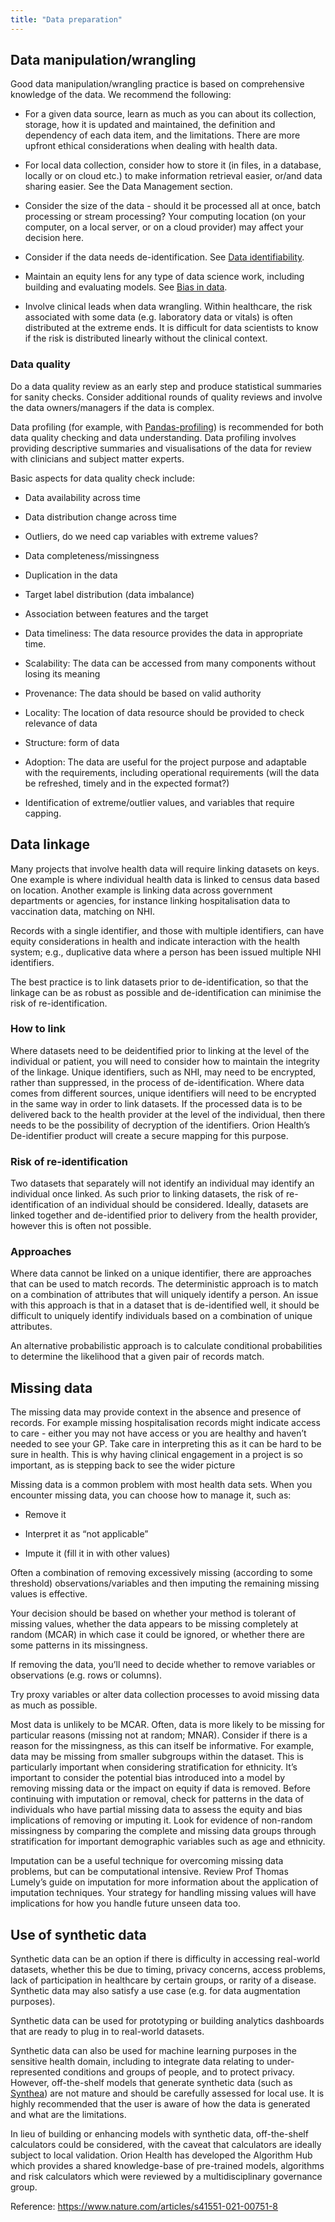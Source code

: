```yaml
---
title: "Data preparation"
---
```


## Data manipulation/wrangling

Good data manipulation/wrangling practice is based on comprehensive knowledge of the data. We recommend the following:

* For a given data source, learn as much as you can about its collection, storage, how it is updated and maintained, the definition and dependency of each data item, and the limitations. There are more upfront ethical considerations when dealing with health data.

* For local data collection, consider how to store it (in files, in a database, locally or on cloud etc.) to make information retrieval easier, or/and data sharing easier. See the Data Management section.

* Consider the size of the data - should it be processed all at once, batch processing or stream processing? Your computing location (on your computer, on a local server, or on a cloud provider) may affect your decision here.

* Consider if the data needs de-identification. See [Data identifiability](#data-identifiability).

* Maintain an equity lens for any type of data science work, including building and evaluating models. See [Bias in data](#bias-in-data).

* Involve clinical leads when data wrangling. Within healthcare, the risk associated with some data (e.g. laboratory data or vitals) is often distributed at the extreme ends. It is difficult for data scientists to know if the risk is distributed linearly without the clinical context.

### Data quality

Do a data quality review as an early step and produce statistical summaries for sanity checks. Consider additional rounds of quality reviews and involve the data owners/managers if the data is complex.

Data profiling (for example, with [Pandas-profiling](https://github.com/ydataai/pandas-profiling)) is recommended for both data quality checking and data understanding. Data profiling involves providing descriptive summaries and visualisations of the data for review with clinicians and subject matter experts.

Basic aspects for data quality check include:

* Data availability across time

* Data distribution change across time

* Outliers, do we need cap variables with extreme values?

* Data completeness/missingness

* Duplication in the data

* Target label distribution (data imbalance)

* Association between features and the target

* Data timeliness: The data resource provides the data in appropriate time.

* Scalability: The data can be accessed from many components without losing its meaning

* Provenance: The data should be based on valid authority

* Locality: The location of data resource should be provided to check relevance of data

* Structure: form of data

* Adoption: The data are useful for the project purpose and adaptable with the requirements, including operational requirements (will the data be refreshed, timely and in the expected format?)

* Identification of extreme/outlier values, and variables that require capping.

## Data linkage

Many projects that involve health data will require linking datasets on keys. One example is where individual health data is linked to census data based on location. Another example is linking data across government departments or agencies, for instance linking hospitalisation data to vaccination data, matching on NHI.

Records with a single identifier, and those with multiple identifiers, can have equity considerations in health and indicate interaction with the health system; e.g., duplicative data where a person has been issued multiple NHI identifiers.

The best practice is to link datasets prior to de-identification, so that the linkage can be as robust as possible and de-identification can minimise the risk of re-identification.

### How to link

Where datasets need to be deidentified prior to linking at the level of the individual or patient, you will need to consider how to maintain the integrity of the linkage. Unique identifiers, such as NHI, may need to be encrypted, rather than suppressed, in the process of de-identification. Where data comes from different sources, unique identifiers will need to be encrypted in the same way in order to link datasets. If the processed data is to be delivered back to the health provider at the level of the individual, then there needs to be the possibility of decryption of the identifiers. Orion Health's De-identifier product will create a secure mapping for this purpose.

### Risk of re-identification

Two datasets that separately will not identify an individual may identify an individual once linked. As such prior to linking datasets, the risk of re-identification of an individual should be considered. Ideally, datasets are linked together and de-identified prior to delivery from the health provider, however this is often not possible.

### Approaches

Where data cannot be linked on a unique identifier, there are approaches that can be used to match records. The deterministic approach is to match on a combination of attributes that will uniquely identify a person. An issue with this approach is that in a dataset that is de-identified well, it should be difficult to uniquely identify individuals based on a combination of unique attributes.

An alternative probabilistic approach is to calculate conditional probabilities to determine the likelihood that a given pair of records match.

## Missing data

The missing data may provide context in the absence and presence of records. For example missing hospitalisation records might indicate access to care - either you may not have access or you are healthy and haven't needed to see your GP. Take care in interpreting this as it can be hard to be sure in health. This is why having clinical engagement in a project is so important, as is stepping back to see the wider picture

Missing data is a common problem with most health data sets. When you encounter missing data, you can choose how to manage it, such as:

* Remove it

* Interpret it as "not applicable"

* Impute it (fill it in with other values)

Often a combination of removing excessively missing (according to some threshold) observations/variables and then imputing the remaining missing values is effective.

Your decision should be based on whether your method is tolerant of missing values, whether the data appears to be missing completely at random (MCAR) in which case it could be ignored, or whether there are some patterns in its missingness.

If removing the data, you'll need to decide whether to remove variables or observations (e.g. rows or columns).

Try proxy variables or alter data collection processes to avoid missing data as much as possible.

Most data is unlikely to be MCAR. Often, data is more likely to be missing for particular reasons (missing not at random; MNAR). Consider if there is a reason for the missingness, as this can itself be informative. For example, data may be missing from smaller subgroups within the dataset. This is particularly important when considering stratification for ethnicity. It's important to consider the potential bias introduced into a model by removing missing data or the impact on equity if data is removed. Before continuing with imputation or removal, check for patterns in the data of individuals who have partial missing data to assess the equity and bias implications of removing or imputing it. Look for evidence of non-random missingness by comparing the complete and missing data groups through stratification for important demographic variables such as age and ethnicity.

Imputation can be a useful technique for overcoming missing data problems, but can be computational intensive. Review Prof Thomas Lumely's guide on imputation for more information about the application of imputation techniques. Your strategy for handling missing values will have implications for how you handle future unseen data too.

## Use of synthetic data

Synthetic data can be an option if there is difficulty in accessing real-world datasets, whether this be due to timing, privacy concerns, access problems, lack of participation in healthcare by certain groups, or rarity of a disease. Synthetic data may also satisfy a use case (e.g. for data augmentation purposes).

Synthetic data can be used for prototyping or building analytics dashboards that are ready to plug in to real-world datasets.

Synthetic data can also be used for machine learning purposes in the sensitive health domain, including to integrate data relating to under-represented conditions and groups of people, and to protect privacy. However, off-the-shelf models that generate synthetic data (such as [Synthea](https://synthetichealth.github.io/synthea/)) are not mature and should be carefully assessed for local use. It is highly recommended that the user is aware of how the data is generated and what are the limitations.

In lieu of building or enhancing models with synthetic data, off-the-shelf calculators could be considered, with the caveat that calculators are ideally subject to local validation. Orion Health has developed the Algorithm Hub which provides a shared knowledge-base of pre-trained models, algorithms and risk calculators which were reviewed by a multidisciplinary governance group.

Reference: [https://www.nature.com/articles/s41551-021-00751-8](https://www.nature.com/articles/s41551-021-00751-8)
